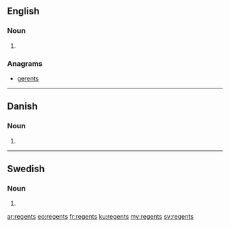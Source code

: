 {{also|Regents}}
==English==

===Noun===
{{head|en|plural}}

# {{plural of|regi|lang=en}}

===Anagrams===
* [[gerents#English|gerents]]

----
==Danish==

===Noun===
{{head|da|noun form}}

# {{genitive singular indefinite of|regent|lang=da}}

----

==Swedish==

===Noun===
{{head|sv|noun form}}

# {{sv-noun-form-indef-gen|regent}}

[[ar:regents]]
[[eo:regents]]
[[fr:regents]]
[[ku:regents]]
[[my:regents]]
[[sv:regents]]